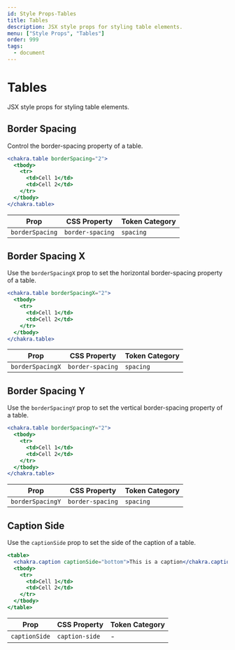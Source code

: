 ```yaml
---
id: Style Props-Tables
title: Tables
description: JSX style props for styling table elements.
menu: ["Style Props", "Tables"]
order: 999
tags:
  - document
---
```


# Tables

JSX style props for styling table elements.

## Border Spacing

Control the border-spacing property of a table.

```jsx
<chakra.table borderSpacing="2">
  <tbody>
    <tr>
      <td>Cell 1</td>
      <td>Cell 2</td>
    </tr>
  </tbody>
</chakra.table>
```

| Prop            | CSS Property     | Token Category |
| --------------- | ---------------- | -------------- |
| `borderSpacing` | `border-spacing` | `spacing`      |

## Border Spacing X

Use the `borderSpacingX` prop to set the horizontal border-spacing property of a
table.

```jsx
<chakra.table borderSpacingX="2">
  <tbody>
    <tr>
      <td>Cell 1</td>
      <td>Cell 2</td>
    </tr>
  </tbody>
</chakra.table>
```

| Prop             | CSS Property     | Token Category |
| ---------------- | ---------------- | -------------- |
| `borderSpacingX` | `border-spacing` | `spacing`      |

## Border Spacing Y

Use the `borderSpacingY` prop to set the vertical border-spacing property of a
table.

```jsx
<chakra.table borderSpacingY="2">
  <tbody>
    <tr>
      <td>Cell 1</td>
      <td>Cell 2</td>
    </tr>
  </tbody>
</chakra.table>
```

| Prop             | CSS Property     | Token Category |
| ---------------- | ---------------- | -------------- |
| `borderSpacingY` | `border-spacing` | `spacing`      |

## Caption Side

Use the `captionSide` prop to set the side of the caption of a table.

```jsx
<table>
  <chakra.caption captionSide="bottom">This is a caption</chakra.caption>
  <tbody>
    <tr>
      <td>Cell 1</td>
      <td>Cell 2</td>
    </tr>
  </tbody>
</table>
```

| Prop          | CSS Property   | Token Category |
| ------------- | -------------- | -------------- |
| `captionSide` | `caption-side` | -              |
